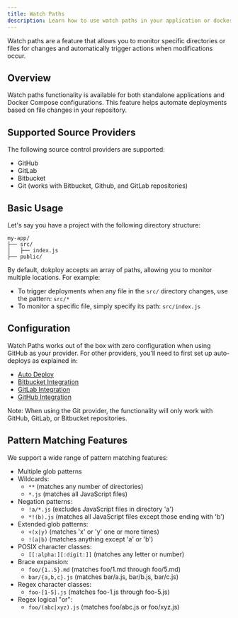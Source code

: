 ```yaml
---
title: Watch Paths
description: Learn how to use watch paths in your application or docker compose.
---
```


Watch paths are a feature that allows you to monitor specific directories or files for changes and automatically trigger actions when modifications occur.

## Overview

Watch paths functionality is available for both standalone applications and Docker Compose configurations. This feature helps automate deployments based on file changes in your repository.

## Supported Source Providers

The following source control providers are supported:

- GitHub
- GitLab
- Bitbucket
- Git (works with Bitbucket, Github, and GitLab repositories)

## Basic Usage

Let's say you have a project with the following directory structure:

```
my-app/
├── src/
│   ├── index.js
├── public/
```

By default, dokploy accepts an array of paths, allowing you to monitor multiple locations. For example:

- To trigger deployments when any file in the `src/` directory changes, use the pattern: `src/*`
- To monitor a specific file, simply specify its path: `src/index.js`

## Configuration

Watch Paths works out of the box with zero configuration when using GitHub as your provider. For other providers, you'll need to first set up auto-deploys as explained in:

- [Auto Deploy](/docs/core/auto-deploy)
- [Bitbucket Integration](/docs/core/bitbucket)
- [GitLab Integration](/docs/core/gitlab)
- [GitHub Integration](/docs/core/github)

Note: When using the Git provider, the functionality will only work with GitHub, GitLab, or Bitbucket repositories.

## Pattern Matching Features

We support a wide range of pattern matching features:

- Multiple glob patterns
- Wildcards:
  - `**` (matches any number of directories)
  - `*.js` (matches all JavaScript files)
- Negation patterns:
  - `!a/*.js` (excludes JavaScript files in directory 'a')
  - `*!(b).js` (matches all JavaScript files except those ending with 'b')
- Extended glob patterns:
  - `+(x|y)` (matches 'x' or 'y' one or more times)
  - `!(a|b)` (matches anything except 'a' or 'b')
- POSIX character classes:
  - `[[:alpha:][:digit:]]` (matches any letter or number)
- Brace expansion:
  - `foo/{1..5}.md` (matches foo/1.md through foo/5.md)
  - `bar/{a,b,c}.js` (matches bar/a.js, bar/b.js, bar/c.js)
- Regex character classes:
  - `foo-[1-5].js` (matches foo-1.js through foo-5.js)
- Regex logical "or":
  - `foo/(abc|xyz).js` (matches foo/abc.js or foo/xyz.js)


